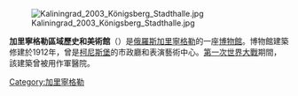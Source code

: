 {{Unreferenced|time=2020-08-05T05:03:13+00:00}}
[[Image:Kaliningrad_2003_Königsberg_Stadthalle.jpg|thumb]]

'''加里寧格勒區域歷史和美術館'''（{{lang-ru|Калининградский областной историко-художественный музей}}）是[[俄羅斯|俄羅斯]][[加里寧格勒|加里寧格勒]]的一座[[博物館|博物館]]。博物館建築修建於1912年，曾是[[柯尼斯堡|柯尼斯堡]]的市政廳和表演藝術中心。[[第一次世界大戰|第一次世界大戰]]期間，該建築曾被用作軍醫院。

{{Commons category|Stadthalle Königsberg}}
{{Commons category|Museum-blindage}}
[[Category:加里寧格勒|Category:加里寧格勒]]